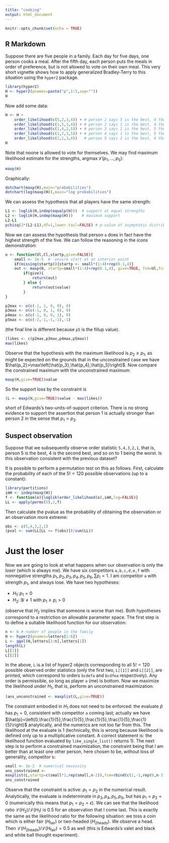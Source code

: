```yaml
---
title: "cooking"
output: html_document
---
```


```r
knitr::opts_chunk$set(echo = TRUE)
```

## R Markdown

Suppose there are five people in a family.  Each day for five days,
one person cooks a meal.  After the fifth day, each person puts the
meals in order of preference, but is not allowed to vote on their own
meal.  This very short vignette shows how to apply generalized
Bradley-Terry to this situation using the `hyper2` package.

```r
library(hyper2)
H <- hyper2(pnames=paste("p",1:5,sep=""))
H
```

Now add some data:

```r
H <- H +
    order_likelihood(c(5,2,3,4)) + # person 1 says 5 is the best, 4 the worst.
    order_likelihood(c(1,5,3,4)) + # person 2 says 1 is the best, 4 the worst.
    order_likelihood(c(1,4,2,5)) + # person 3 says 1 is the best, 5 the worst.
    order_likelihood(c(1,2,3,5)) + # person 4 says 1 is the best, 5 the worst.
    order_likelihood(c(2,1,3,4))   # person 5 says 2 is the best, 4 the worst.
H
```

Note that noone is allowed to vote for themselves.  We may find
maximum likelihood estimate for the strengths,
$\operatorname{argmax}\mathcal{L}\left(p_1,\ldots,p_5\right)$:

```r
maxp(H)
```

Graphically:

```r
dotchart(maxp(H),main="probabilities")
dotchart(log(maxp(H)),main="log probabilities")
```

We can assess the hypothesis that all players have the same strength:

```r
L1 <- loglik(H,indep(equalp(H)))  # support at equal strengths
L2 <- loglik(H,indep(maxp(H)))    # maximum support
L2-L1
pchisq(2*(L2-L1),df=1,lower.tail=FALSE) # p-value of asymptotic distribution
```

Now we can assess the hypothesis that person `a` does in fact have the
highest strength of the five.  We can follow the reasoning in the
_icons_ demonstration:

```r
o <- function(Ul,Cl,startp,give=FALSE){
    small <- 1e-5  #  ensure start at an interior point
    if(missing(startp)){startp <- small*(1:4)+rep(0.1,4)}
    out <- maxp(H, startp=small*(1:4)+rep(0.1,4), give=TRUE, fcm=Ul,fcv=Cl)
		if(give){
			return(out)
		} else {
			return(out$value)
		}
}

p2max <- o(c(-1, 1, 0, 0), 0)
p3max <- o(c(-1, 0, 1, 0), 0)
p4max <- o(c(-1, 0, 0, 1), 0)
p5max <- o(c(-2,-1,-1,-1),-1)
```

(the final line is different because `p5` is the fillup value).

```r
(likes <- c(p2max,p3max,p4max,p5max))
max(likes)
```

Observe that the hypothesis with the maximum likelihood is
$p_2\geqslant p_1$, as might be expected on the grounds that in the
unconstrained case we have
$\hat{p_2}>\max\left(\hat{p_3},\hat{p_4},\hat{p_5}\right)$.  Now
compare the constrained maximum with the unconstrained maximum:

```r
maxp(H,give=TRUE)$value
```

So the support loss by the constraint is

```r
(L <- maxp(H,give=TRUE)$value - max(likes))
```

short of Edwards's two-units-of-support criterion.  There is no strong
evidence to support the assertion that person 1 is actually stronger
than person 2 in the sense that $p_1>p_2$.

## Suspect observation

Suppose that we subsequently observe order statistic `5,4,3,2,1`, that
is, person 5 is the best, 4 is the second best, and so on to 1 being
the worst.  Is this observation consistent with the previous dataset?

It is possible to perform a permutation test on this as follows.
First, calculate the probability of each of the $5!=120$ possible
observations (up to a constant):

```r
library(partitions)
imH <- indep(maxp(H))
f <- function(o){loglik(order_likelihood(o),imH,log=FALSE)}
LL <- apply(perms(5),2,f)
```

Then calculate the pvalue as the probability of obtaining the
observation or an observation more extreme:


```r
obs <- c(5,4,3,2,1)
(pval <- sum(LL[LL <= f(obs)])/sum(LL))
```

# Just the loser


Now we are going to look at what happens when our observation is only
the _loser_ (which is always me).  We have six competitors
`a,b,c,d,e,f` with nonnegative strengths $p_1,p_2,p_3,p_4,p_5,p_6,
\sum p_i=1$.  I am competitor `a` with strength $p_1$, and always
lose.  We have two hypotheses:

* $H_1\colon p_1=0$
* $H_2\colon\exists i\neq 1 \mbox{ with } p_1\geq p_i>0$

(observe that $H_2$ implies that someone is worse than me).  Both
hypotheses correspond to a restriction on allowable parameter space.
The first step is to define a suitable likelihood function for our
observation:

```r
n <- 6 # number of people in the family
H <- hyper2(pnames=letters[1:6])
L <- ggol(H,letters[2:n],letters[1])
length(L)
L[[1]]
L[[2]]
```

In the above, `L` is a list of hyper2 objects corresponding to all
$5!=120$ possible observed order statistics (only the first two,
`L[[1]]` and `L[[2]]`, are printed, which correspond to orders
`bcdefa` and `bcdfea` respectively).  Any order is permissible, so
long as player `a` (me) is bottom.  Now we maximize the likelihood
under $H_1$, that is, perform an unconstrained maximization:

```r
(ans_unconstrained <- maxplist(L,give=TRUE))
```

The constraint embodied in $H_1$ does not need to be enforced: the
evaluate $\hat{p}$ has $p_1=0$, consistent with competitor `a` coming
last; actually we have
$\hat{p}=\left(0,\frac{1}{5},\frac{1}{5},\frac{1}{5},\frac{1}{5},\frac{1}{5}\right)$
analytically, and the numerics are not too far from this.  The
likelihood at the evaluate is 1 (technically, this is wrong because
likelihood is defined only up to a multiplicative constant.  A correct
statement is: the likelihood function evaluated by
`like_single_list()` returns 1).  The next step is to perform a
constrained maximization, the constraint being that I am better than
at least one other person, here chosen to be, without loss of
generality, competitor `b`:

```r
small <- 1e-2  # numerical necessity
ans_constrained <-
maxplist(L,startp=c(small*2,rep(small,n-2)),fcm=rbind(c(1,-1,rep(0,n-3))),fcv=0,give=TRUE)
ans_constrained
```

Observe that the constraint is active: $p_1=p_2$ in the numerical
result.  Analytically, the evaluate is indeterminate in
$p_3,p_4,p_5,p_6$, but has $p_1=p_2=0$ (numerically this means that
$p_1=p_2=\epsilon$).  We can see that the likelihood ratio ${\mathcal
L}(H_2)/{\mathcal L}(H_1)$ is 0.5 for an observation that I come last.
This is exactly the same as the likelihood ratio for the following
situation: we toss a coin which is either fair ($H_\mbox{fair}$) or
two-headed ($H_\mbox{2heads}$).  We observe a head.  Then ${\mathcal
L}(H_\mbox{2heads})/{\mathcal L}(H_\mbox{fair}) = 0.5$ as well (this
is Edwards's valet and black and white ball thought experiment).
